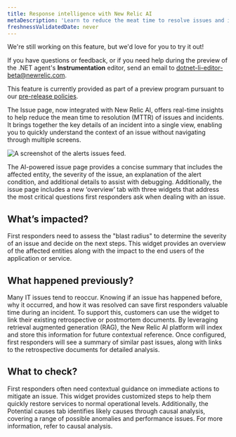 ```yaml
---
title: Response intelligence with New Relic AI
metaDescription: 'Learn to reduce the meat time to resolve issues and incidents by using New Relic AI with response intelligence.'
freshnessValidatedDate: never
---
```


<Callout title="preview">
  We're still working on this feature, but we'd love for you to try it out!

  If you have questions or feedback, or if you need help during the preview of the .NET agent's <DNT>**Instrumentation**</DNT> editor, send an email to [dotnet-li-editor-beta@newrelic.com](mailto:dotnet-li-editor-beta@newrelic.com).

  This feature is currently provided as part of a preview program pursuant to our [pre-release policies](/docs/licenses/license-information/referenced-policies/new-relic-pre-release-policy).
</Callout>

The Issue page, now integrated with New Relic AI, offers real-time insights to help reduce the mean time to resolution (MTTR) of issues and incidents. It brings together the key details of an incident into a single view, enabling you to quickly understand the context of an issue without navigating through multiple screens.

<img
  title="The alerts issues feed."
  alt="A screenshot of the alerts issues
  feed."
  src="/images/accounts_screenshot-full_issue-feed.webp"
/>

The AI-powered issue page provides a concise summary that includes the affected entity, the severity of the issue, an explanation of the alert condition, and additional details to assist with debugging. Additionally, the issue page includes a new ‘overview’ tab with three widgets that address the most critical questions first responders ask when dealing with an issue.

## What’s impacted?
First responders need to assess the "blast radius" to determine the severity of an issue and decide on the next steps. This widget provides an overview of the affected entities along with the impact to the end users of the application or service.

## What happened previously?
Many IT issues tend to reoccur. Knowing if an issue has happened before, why it occurred, and how it was resolved can save first responders valuable time during an incident. To support this, customers can use the widget to link their existing retrospective or postmortem documents. By leveraging retrieval augmented generation (RAG), the New Relic AI platform will index and store this information for future contextual reference. Once configured, first responders will see a summary of similar past issues, along with links to the retrospective documents for detailed analysis.

## What to check?
First responders often need contextual guidance on immediate actions to mitigate an issue. This widget provides customized steps to help them quickly restore services to normal operational levels. Additionally, the Potential causes tab identifies likely causes through causal analysis, covering a range of possible anomalies and performance issues. For more information, refer to causal analysis.
